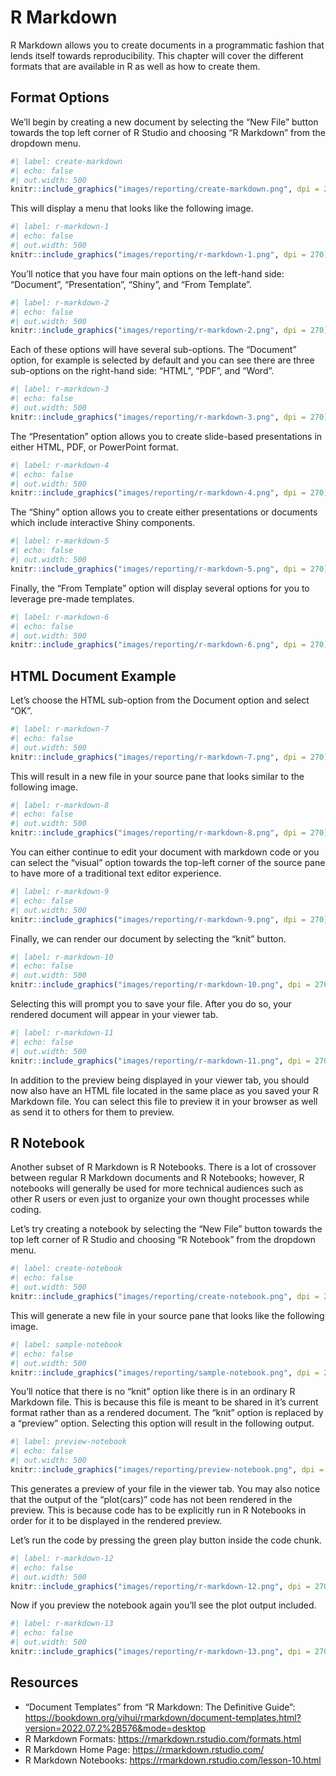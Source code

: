 # R Markdown

R Markdown allows you to create documents in a programmatic fashion that lends itself towards reproducibility. This chapter will cover the different formats that are available in R as well as how to create them.

## Format Options

We'll begin by creating a new document by selecting the "New File" button towards the top left corner of R Studio and choosing "R Markdown" from the dropdown menu.

```r
#| label: create-markdown
#| echo: false
#| out.width: 500
knitr::include_graphics("images/reporting/create-markdown.png", dpi = 270)
```

This will display a menu that looks like the following image.

```r
#| label: r-markdown-1
#| echo: false
#| out.width: 500
knitr::include_graphics("images/reporting/r-markdown-1.png", dpi = 270)
```

You'll notice that you have four main options on the left-hand side: "Document", "Presentation", "Shiny", and "From Template".

```r
#| label: r-markdown-2
#| echo: false
#| out.width: 500
knitr::include_graphics("images/reporting/r-markdown-2.png", dpi = 270)
```

 Each of these options will have several sub-options. The "Document" option, for example is selected by default and you can see there are three sub-options on the right-hand side: "HTML", "PDF", and "Word".

```r
#| label: r-markdown-3
#| echo: false
#| out.width: 500
knitr::include_graphics("images/reporting/r-markdown-3.png", dpi = 270)
```

The "Presentation" option allows you to create slide-based presentations in either HTML, PDF, or PowerPoint format.

```r
#| label: r-markdown-4
#| echo: false
#| out.width: 500
knitr::include_graphics("images/reporting/r-markdown-4.png", dpi = 270)
```

The "Shiny" option allows you to create either presentations or documents which include interactive Shiny components.

```r
#| label: r-markdown-5
#| echo: false
#| out.width: 500
knitr::include_graphics("images/reporting/r-markdown-5.png", dpi = 270)
```

Finally, the "From Template" option will display several options for you to leverage pre-made templates.

```r
#| label: r-markdown-6
#| echo: false
#| out.width: 500
knitr::include_graphics("images/reporting/r-markdown-6.png", dpi = 270)
```

## HTML Document Example

Let's choose the HTML sub-option from the Document option and select "OK".

```r
#| label: r-markdown-7
#| echo: false
#| out.width: 500
knitr::include_graphics("images/reporting/r-markdown-7.png", dpi = 270)
```

This will result in a new file in your source pane that looks similar to the following image.

```r
#| label: r-markdown-8
#| echo: false
#| out.width: 500
knitr::include_graphics("images/reporting/r-markdown-8.png", dpi = 270)
```

You can either continue to edit your document with markdown code or you can select the "visual" option towards the top-left corner of the source pane to have more of a traditional text editor experience.

```r
#| label: r-markdown-9
#| echo: false
#| out.width: 500
knitr::include_graphics("images/reporting/r-markdown-9.png", dpi = 270)
```

Finally, we can render our document by selecting the "knit" button.

```r
#| label: r-markdown-10
#| echo: false
#| out.width: 500
knitr::include_graphics("images/reporting/r-markdown-10.png", dpi = 270)
```

Selecting this will prompt you to save your file. After you do so, your rendered document will appear in your viewer tab.

```r
#| label: r-markdown-11
#| echo: false
#| out.width: 500
knitr::include_graphics("images/reporting/r-markdown-11.png", dpi = 270)
```

In addition to the preview being displayed in your viewer tab, you should now also have an HTML file located in the same place as you saved your R Markdown file. You can select this file to preview it in your browser as well as send it to others for them to preview.

## R Notebook

Another subset of R Markdown is R Notebooks. There is a lot of crossover between regular R Markdown documents and R Notebooks; however, R notebooks will generally be used for more technical audiences such as other R users or even just to organize your own thought processes while coding.

Let's try creating a notebook by selecting the "New File" button towards the top left corner of R Studio and choosing "R Notebook" from the dropdown menu.

```r
#| label: create-notebook
#| echo: false
#| out.width: 500
knitr::include_graphics("images/reporting/create-notebook.png", dpi = 270)
```

This will generate a new file in your source pane that looks like the following image.

```r
#| label: sample-notebook
#| echo: false
#| out.width: 500
knitr::include_graphics("images/reporting/sample-notebook.png", dpi = 270)
```

You'll notice that there is no "knit" option like there is in an ordinary R Markdown file. This is because this file is meant to be shared in it's current format rather than as a rendered document. The "knit" option is replaced by a "preview" option. Selecting this option will result in the following output.

```r
#| label: preview-notebook
#| echo: false
#| out.width: 500
knitr::include_graphics("images/reporting/preview-notebook.png", dpi = 270)
```

This generates a preview of your file in the viewer tab. You may also notice that the output of the "plot(cars)" code has not been rendered in the preview. This is because code has to be explicitly run in R Notebooks in order for it to be displayed in the rendered preview.

Let's run the code by pressing the green play button inside the code chunk.

```r
#| label: r-markdown-12
#| echo: false
#| out.width: 500
knitr::include_graphics("images/reporting/r-markdown-12.png", dpi = 270)
```

Now if you preview the notebook again you'll see the plot output included.

```r
#| label: r-markdown-13
#| echo: false
#| out.width: 500
knitr::include_graphics("images/reporting/r-markdown-13.png", dpi = 270)
```

## Resources

- "Document Templates" from "R Markdown: The Definitive Guide": <https://bookdown.org/yihui/rmarkdown/document-templates.html?version=2022.07.2%2B576&mode=desktop>
- R Markdown Formats: <https://rmarkdown.rstudio.com/formats.html>
- R Markdown Home Page: <https://rmarkdown.rstudio.com/>
- R Markdown Notebooks: <https://rmarkdown.rstudio.com/lesson-10.html>